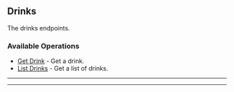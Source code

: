 
## Drinks
The drinks endpoints.

### Available Operations

* [Get Drink](/python/drinks/get_drink) - Get a drink.
* [List Drinks](/python/drinks/list_drinks) - Get a list of drinks.

---
<GetDrink />

---
<ListDrinks />
